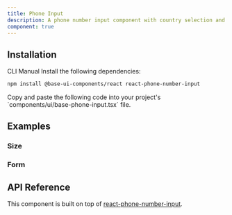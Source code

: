 ```yaml
---
title: Phone Input
description: A phone number input component with country selection and validation. Built on top of Base UI components with react-phone-number-input.
component: true
---
```


<ExamplePreview path="base-phone-input/default" />

## Installation

<Tabs defaultValue="cli">

<TabsList>
  <TabsTrigger value="cli">CLI</TabsTrigger>
  <TabsTrigger value="manual">Manual</TabsTrigger>
</TabsList>

<TabsContent value="cli">
  <CliCommands name="base-phone-input" />
</TabsContent>

<TabsContent value="manual">    
<Steps>

<Step>
Install the following dependencies:

```bash
npm install @base-ui-components/react react-phone-number-input
```

</Step>

<Step>
Copy and paste the following code into your project's `components/ui/base-phone-input.tsx` file.

<ComponentPreview name="base-phone-input" />

</Step>

</Steps>

</TabsContent>

</Tabs>

## Examples

### Size

<ExamplePreview path="base-phone-input/size" />

### Form

<ExamplePreview path="base-phone-input/form" />

## API Reference

This component is built on top of [react-phone-number-input](https://gitlab.com/catamphetamine/react-phone-number-input).
